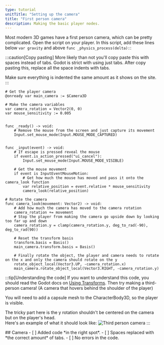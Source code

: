 ```yaml
---
type: tutorial
unitTitle: "Setting up the camera"
title: "First person camera"
description: Making the basic player nodes.
---
```



Most modern 3D games have a first person camera, which can be pretty complicated. Open the script on your player.
In this script, add these lines below `var gravity` and above `func _physics_process(delta):`:  

:::caution[Copy pasting]
More likely than not you'll copy paste this with spaces instead of tabs. Godot is strict with using just tabs. After copy pasting this, replace all the space indents with tabs.

Make sure everything is indented the same amount as it shows on the site.
:::

```gdscript
# Get the player camera
@onready var main_camera := $Camera3D

# Make the camera variables
var camera_rotation = Vector2(0, 0)
var mouse_sensitivity := 0.005


func _ready() -> void:
	# Remove the mouse from the screen and just capture its movement
	Input.set_mouse_mode(Input.MOUSE_MODE_CAPTURED)


func _input(event) -> void:
	# If escape is pressed reveal the mouse
	if event.is_action_pressed("ui_cancel"):
		Input.set_mouse_mode(Input.MOUSE_MODE_VISIBLE)
	
	# Get the mouse movement
	if event is InputEventMouseMotion:
		# Get how much the mouse has moved and pass it onto the camera_look function
		var relative_position = event.relative * mouse_sensitivity
		camera_look(relative_position)

# Rotate the camera
func camera_look(movement: Vector2) -> void:
	# Add how much the camera has moved to the camera rotation
	camera_rotation += movement 
	# Stop the player from making the camera go upside down by looking too far up and down
	camera_rotation.y = clamp(camera_rotation.y, deg_to_rad(-90), deg_to_rad(90)) 
	
	# Reset the transform basis
	transform.basis = Basis()
	main_camera.transform.basis = Basis()
	
	# Finally rotate the object, the player and camera needs to rotate on the x and only the camera should rotate on the y
	rotate_object_local(Vector3.UP, -camera_rotation.x)
	main_camera.rotate_object_local(Vector3.RIGHT, -camera_rotation.y)
```

:::tip[Understanding the code]
If you want to understand this code, you should read the Godot docs on [Using Transforms](https://docs.godotengine.org/en/stable/tutorials/3d/using_transforms.html).
Then try making a third-person camera! (A camera that hovers behind the shoulder of the player)

You will need to add a capsule mesh to the CharacterBody3D, so the player is visible.

The tricky part here is the y rotation shouldn't be centered on the camera but on the player's head.  
Here's an example of what it should look like:
![Third person camera](/src/assets/godot/3D/ThirdPersonCamera.gif)
:::

<Box>
## Camera
<Checklist>
- [ ] Added code *in the right spot*.
- [ ] Spaces replaced with *the correct amount* of tabs.
- [ ] No errors in the code.
</Checklist>
</Box>